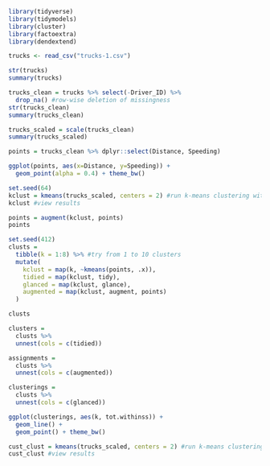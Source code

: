 ```{r}
library(tidyverse)
library(tidymodels)
library(cluster)
library(factoextra)
library(dendextend)

trucks <- read_csv("trucks-1.csv")

str(trucks)
summary(trucks)
```

```{r}
trucks_clean = trucks %>% select(-Driver_ID) %>%
  drop_na() #row-wise deletion of missingness
str(trucks_clean)
summary(trucks_clean)
```

```{r}
trucks_scaled = scale(trucks_clean) 
summary(trucks_scaled)

```

```{r}
points = trucks_clean %>% dplyr::select(Distance, Speeding)

ggplot(points, aes(x=Distance, y=Speeding)) +
  geom_point(alpha = 0.4) + theme_bw()

set.seed(64)
kclust = kmeans(trucks_scaled, centers = 2) #run k-means clustering with k = 3
kclust #view results

points = augment(kclust, points)
points

set.seed(412)
clusts = 
  tibble(k = 1:8) %>% #try from 1 to 10 clusters
  mutate(
    kclust = map(k, ~kmeans(points, .x)),
    tidied = map(kclust, tidy),
    glanced = map(kclust, glance),
    augmented = map(kclust, augment, points)
  )

clusts

clusters =
  clusts %>%
  unnest(cols = c(tidied))

assignments = 
  clusts %>% 
  unnest(cols = c(augmented))

clusterings = 
  clusts %>%
  unnest(cols = c(glanced))

ggplot(clusterings, aes(k, tot.withinss)) +
  geom_line() +
  geom_point() + theme_bw()

cust_clust = kmeans(trucks_scaled, centers = 2) #run k-means clustering with k = 4
cust_clust #view results
```

